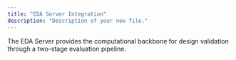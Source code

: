 ```yaml
---
title: "EDA Server Integration"
description: "Description of your new file."
---
```


The EDA Server provides the computational backbone for design validation through a two-stage evaluation pipeline.